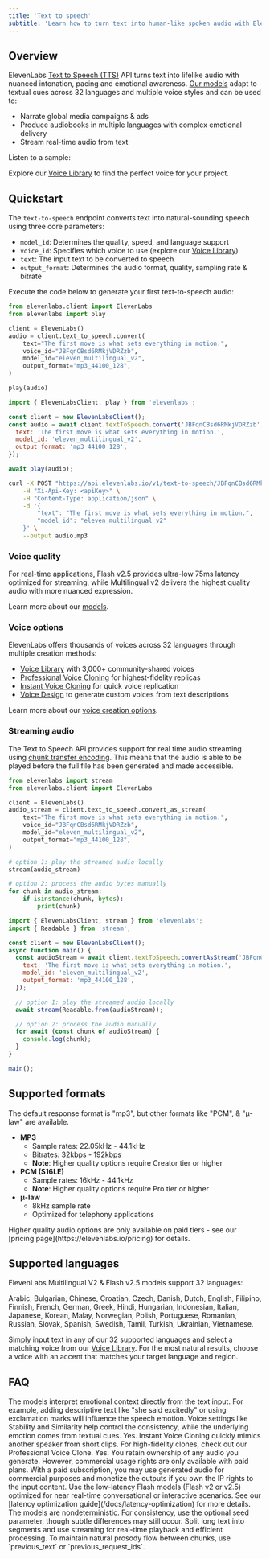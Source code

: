 ```yaml
---
title: 'Text to speech'
subtitle: 'Learn how to turn text into human-like spoken audio with ElevenLabs.'
---
```


## Overview

<script src="https://elevenlabs.io/player/audioNativeHelper.js" type="text/javascript"></script>

ElevenLabs [Text to Speech (TTS)](/docs/api-reference/text-to-speech) API turns text into lifelike audio with nuanced intonation, pacing and emotional awareness. [Our models](/docs/models) adapt to textual cues across 32 languages and multiple voice styles and can be used to:

- Narrate global media campaigns & ads
- Produce audiobooks in multiple languages with complex emotional delivery
- Stream real-time audio from text

Listen to a sample:

<elevenlabs-audio-player
    audio-title="George"
    audio-src="https://storage.googleapis.com/eleven-public-cdn/audio/marketing/george.mp3"
/>

Explore our [Voice Library](https://elevenlabs.io/community) to find the perfect voice for your project.

## Quickstart

The `text-to-speech` endpoint converts text into natural-sounding speech using three core parameters:

- `model_id`: Determines the quality, speed, and language support
- `voice_id`: Specifies which voice to use (explore our [Voice Library](https://elevenlabs.io/community))
- `text`: The input text to be converted to speech
- `output_format`: Determines the audio format, quality, sampling rate & bitrate

Execute the code below to generate your first text-to-speech audio:

<CodeBlocks>

```python title="Python" focus={5-11}
from elevenlabs.client import ElevenLabs
from elevenlabs import play

client = ElevenLabs()
audio = client.text_to_speech.convert(
    text="The first move is what sets everything in motion.",
    voice_id="JBFqnCBsd6RMkjVDRZzb",
    model_id="eleven_multilingual_v2",
    output_format="mp3_44100_128",
)

play(audio)
```

```javascript title="JavaScript" focus={4-8}
import { ElevenLabsClient, play } from 'elevenlabs';

const client = new ElevenLabsClient();
const audio = await client.textToSpeech.convert('JBFqnCBsd6RMkjVDRZzb', {
  text: 'The first move is what sets everything in motion.',
  model_id: 'eleven_multilingual_v2',
  output_format: 'mp3_44100_128',
});

await play(audio);
```

```bash title="cURL"
curl -X POST "https://api.elevenlabs.io/v1/text-to-speech/JBFqnCBsd6RMkjVDRZzb?output_format=mp3_44100_128" \
    -H "Xi-Api-Key: <apiKey>" \
    -H "Content-Type: application/json" \
    -d '{
        "text": "The first move is what sets everything in motion.",
        "model_id": "eleven_multilingual_v2"
    }' \
    --output audio.mp3
```

</CodeBlocks>

### Voice quality

For real-time applications, Flash v2.5 provides ultra-low 75ms latency optimized for streaming, while Multilingual v2 delivers the highest quality audio with more nuanced expression.

Learn more about our [models](/docs/models).

### Voice options

ElevenLabs offers thousands of voices across 32 languages through multiple creation methods:

- [Voice Library](/docs/voice-library) with 3,000+ community-shared voices
- [Professional Voice Cloning](/docs/voice-cloning/professional) for highest-fidelity replicas
- [Instant Voice Cloning](/docs/voice-cloning/instant) for quick voice replication
- [Voice Design](/docs/voice-design) to generate custom voices from text descriptions

Learn more about our [voice creation options](/docs/voices).

### Streaming audio

The Text to Speech API provides support for real time audio streaming using [chunk transfer encoding](https://developer.mozilla.org/en-US/docs/Web/HTTP/Headers/Transfer-Encoding). This means that the audio is able to be played before the full file has been generated and made accessible.

<CodeBlocks>

```python title="Python" focus={5-11} maxLines=10
from elevenlabs import stream
from elevenlabs.client import ElevenLabs

client = ElevenLabs()
audio_stream = client.text_to_speech.convert_as_stream(
    text="The first move is what sets everything in motion.",
    voice_id="JBFqnCBsd6RMkjVDRZzb",
    model_id="eleven_multilingual_v2",
    output_format="mp3_44100_128",
)

# option 1: play the streamed audio locally
stream(audio_stream)

# option 2: process the audio bytes manually
for chunk in audio_stream:
    if isinstance(chunk, bytes):
        print(chunk)
```

```javascript title="JavaScript" focus={6-11} maxLines=10
import { ElevenLabsClient, stream } from 'elevenlabs';
import { Readable } from 'stream';

const client = new ElevenLabsClient();
async function main() {
  const audioStream = await client.textToSpeech.convertAsStream('JBFqnCBsd6RMkjVDRZzb', {
    text: 'The first move is what sets everything in motion.',
    model_id: 'eleven_multilingual_v2',
    output_format: 'mp3_44100_128',
  });

  // option 1: play the streamed audio locally
  await stream(Readable.from(audioStream));

  // option 2: process the audio manually
  for await (const chunk of audioStream) {
    console.log(chunk);
  }
}

main();
```

</CodeBlocks>

## Supported formats

The default response format is "mp3", but other formats like "PCM", & "μ-law" are available.

- **MP3**
  - Sample rates: 22.05kHz - 44.1kHz
  - Bitrates: 32kbps - 192kbps
  - **Note**: Higher quality options require Creator tier or higher
- **PCM (S16LE)**
  - Sample rates: 16kHz - 44.1kHz
  - **Note**: Higher quality options require Pro tier or higher
- **μ-law**
  - 8kHz sample rate
  - Optimized for telephony applications

<Success>
  Higher quality audio options are only available on paid tiers - see our [pricing
  page](https://elevenlabs.io/pricing) for details.
</Success>

## Supported languages

ElevenLabs Multilingual V2 & Flash v2.5 models support 32 languages:

Arabic, Bulgarian, Chinese, Croatian, Czech, Danish, Dutch, English, Filipino, Finnish, French, German, Greek, Hindi, Hungarian, Indonesian, Italian, Japanese, Korean, Malay, Norwegian, Polish, Portuguese, Romanian, Russian, Slovak, Spanish, Swedish, Tamil, Turkish, Ukrainian, Vietnamese.

Simply input text in any of our 32 supported languages and select a matching voice from our [Voice Library](https://elevenlabs.io/community). For the most natural results, choose a voice with an accent that matches your target language and region.

## FAQ

<AccordionGroup>
  <Accordion title="Can I fine-tune the emotional range of the generated audio?">
    The models interpret emotional context directly from the text input. For example, adding
    descriptive text like "she said excitedly" or using exclamation marks will influence the speech
    emotion. Voice settings like Stability and Similarity help control the consistency, while the
    underlying emotion comes from textual cues.
  </Accordion>
  <Accordion title="Can I clone my own voice or a specific speaker's voice?">
    Yes. Instant Voice Cloning quickly mimics another speaker from short clips. For high-fidelity
    clones, check out our Professional Voice Clone.
  </Accordion>
  <Accordion title="Do I own the audio output?">
    Yes. You retain ownership of any audio you generate. However, commercial usage rights are only
    available with paid plans. With a paid subscription, you may use generated audio for commercial
    purposes and monetize the outputs if you own the IP rights to the input content.
  </Accordion>
  <Accordion title="How do I reduce latency for real-time cases?">
    Use the low-latency Flash models (Flash v2 or v2.5) optimized for near real-time conversational
    or interactive scenarios. See our [latency optimization guide](/docs/latency-optimization) for
    more details.
  </Accordion>
  <Accordion title="Why is my output sometimes inconsistent?">
    The models are nondeterministic. For consistency, use the optional seed parameter, though subtle
    differences may still occur.
  </Accordion>
  <Accordion title="What's the best practice for large text conversions?">
    Split long text into segments and use streaming for real-time playback and efficient processing.
    To maintain natural prosody flow between chunks, use `previous_text` or `previous_request_ids`.
  </Accordion>
</AccordionGroup>
